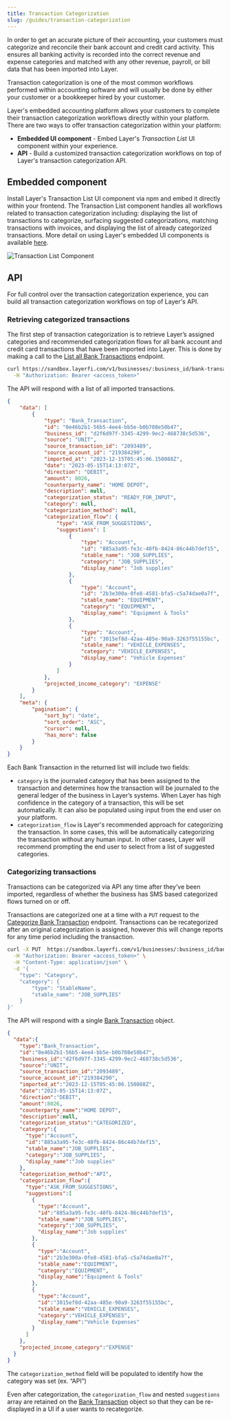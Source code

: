 ```yaml
---
title: Transaction Categorization
slug: /guides/transaction-categorization
---
```



In order to get an accurate picture of their accounting, your customers must categorize and reconcile their bank account and credit card activity. This ensures all banking activity is recorded into the correct revenue and expense categories and matched with any other revenue, payroll, or bill data that has been imported into Layer.

Transaction categorization is one of the most common workflows performed within accounting software and will usually be done by either your customer or a bookkeeper hired by your customer. 

Layer's embedded accounting platform allows your customers to complete their transaction categorization workflows directly within your platform. There are two ways to offer transaction categorization within your platform:
* **Embedded UI component** - Embed Layer's _Transaction List_ UI component within your experience.
* **API** - Build a customized transaction categorization workflows on top of Layer's transaction categorization API.


## Embedded component
Install Layer's Transaction List UI component via npm and embed it directly within your frontend. The Transaction List component handles all workflows related to transaction categorization including: displaying the list of transactions to categorize, surfacing suggested categorizations, matching transactions with invoices, and displaying the list of already categorized transactions. More detail on using Layer's embedded UI components is available [here](/guides/embedded-components).

![Transaction List Component](/images/bank-transactions-component.png)


## API
For full control over the transaction categorization experience, you can build all transaction categorization workflows on top of Layer's API. 

### Retrieving categorized transactions
The first step of transaction categorization is to retrieve Layer’s assigned categories and recommended categorization flows for all bank account and credit card transactions that have been imported into Layer. This is done by making a call to the [List all Bank Transactions](/api-reference/bank-transactions/list) endpoint.

```bash Request
curl https://sandbox.layerfi.com/v1/businesses/:business_id/bank-transactions \
  -H "Authorization: Bearer <access_token>"
```

The API will respond with a list of all imported transactions.

```json Response
{
    "data": [
        {
            "type": "Bank_Transaction",
            "id": "0e46b2b1-56b5-4ee4-bb5e-b0b708e50b47",
            "business_id": "d2f6d97f-3345-4299-9ec2-468738c5d536",
            "source": "UNIT",
            "source_transaction_id": "2093489",
            "source_account_id": "219384290",
            "imported_at": "2023-12-15T05:45:06.150088Z",
            "date": "2023-05-15T14:13:07Z",
            "direction": "DEBIT",
            "amount": 8026,
            "counterparty_name": "HOME DEPOT",
            "description": null,
            "categorization_status": "READY_FOR_INPUT",
            "category": null,
            "categorization_method": null,
            "categorization_flow": {
                "type": "ASK_FROM_SUGGESTIONS",
                "suggestions": [
                    {
                        "type": "Account",
                        "id": "885a3a95-fe3c-40fb-8424-86c44b7def15",
                        "stable_name": "JOB_SUPPLIES",
                        "category": "JOB_SUPPLIES",
                        "display_name": "Job supplies"
                    },
                    {
                        "type": "Account",
                        "id": "2b3e300a-0fe8-4581-bfa5-c5a74dae0a7f",
                        "stable_name": "EQUIPMENT",
                        "category": "EQUIPMENT",
                        "display_name": "Equipment & Tools"
                    },
                    {
                        "type": "Account",
                        "id": "3015ef8d-42aa-485e-90a9-3263f55155bc",
                        "stable_name": "VEHICLE_EXPENSES",
                        "category": "VEHICLE_EXPENSES",
                        "display_name": "Vehicle Expenses"
                    }
                ]
            },
            "projected_income_category": "EXPENSE"
        }
    ],
    "meta": {
        "pagination": {
            "sort_by": "date",
            "sort_order": "ASC",
            "cursor": null,
            "has_more": false
        }
    }
}
```

Each Bank Transaction in the returned list will include two fields:
- `category` is the journaled category that has been assigned to the transaction and determines how the transaction will be journaled to the general ledger of the business in Layer’s systems. When Layer has high confidence in the category of a transaction, this will be set automatically. It can also be populated using input from the end user on your platform.
- `categorization_flow` is Layer's recommended approach for categorizing the transaction. In some cases, this will be automatically categorizing the transaction without any human input. In other cases, Layer will recommend prompting the end user to select from a list of suggested categories. 

### Categorizing transactions
Transactions can be categorized via API any time after they’ve been imported, regardless of whether the business has SMS based categorized flows turned on or off.

Transactions are categorized one at a time with a `PUT` request to the [Categorize Bank Transaction](/api-reference/bank-transaction/categorize) endpoint. Transactions can be recategorized after an original categorization is assigned, however this will change reports for any time period including the transaction.

```bash Request
curl -X PUT  https://sandbox.layerfi.com/v1/businesses/:business_id/bank-transactions/:transaction_id/categorize \
  -H "Authorization: Bearer <access_token>" \
  -H "Content-Type: application/json" \
  -d '{
    "type": "Category",
    "category": {
        "type": "StableName",
        "stable_name": "JOB_SUPPLIES"
    }
}'
```

The API will respond with a single [Bank Transaction](/api-reference/bank-transaction/bank-transaction) object.

```json Response
{
  "data":{
    "type":"Bank_Transaction",
    "id":"0e46b2b1-56b5-4ee4-bb5e-b0b708e50b47",
    "business_id":"d2f6d97f-3345-4299-9ec2-468738c5d536",
    "source":"UNIT",
    "source_transaction_id":"2093489",
    "source_account_id":"219384290",
    "imported_at":"2023-12-15T05:45:06.150088Z",
    "date":"2023-05-15T14:13:07Z",
    "direction":"DEBIT",
    "amount":8026,
    "counterparty_name":"HOME DEPOT",
    "description":null,
    "categorization_status":"CATEGORIZED",
    "category":{
      "type":"Account",
      "id":"885a3a95-fe3c-40fb-8424-86c44b7def15",
      "stable_name":"JOB_SUPPLIES",
      "category":"JOB_SUPPLIES",
      "display_name":"Job supplies"
    },
    "categorization_method":"API",
    "categorization_flow":{
      "type":"ASK_FROM_SUGGESTIONS",
      "suggestions":[
        {
          "type":"Account",
          "id":"885a3a95-fe3c-40fb-8424-86c44b7def15",
          "stable_name":"JOB_SUPPLIES",
          "category":"JOB_SUPPLIES",
          "display_name":"Job supplies"
        },
        {
          "type":"Account",
          "id":"2b3e300a-0fe8-4581-bfa5-c5a74dae0a7f",
          "stable_name":"EQUIPMENT",
          "category":"EQUIPMENT",
          "display_name":"Equipment & Tools"
        },
        {
          "type":"Account",
          "id":"3015ef8d-42aa-485e-90a9-3263f55155bc",
          "stable_name":"VEHICLE_EXPENSES",
          "category":"VEHICLE_EXPENSES",
          "display_name":"Vehicle Expenses"
        }
      ]
    },
    "projected_income_category":"EXPENSE"
  }
}
```

The `categorization_method` field will be populated to identify how the category was set (ex. “API”)

Even after categorization, the `categorization_flow` and nested `suggestions` array are retained on the [Bank Transaction](/api-reference/bank-transaction/bank-transaction) object so that they can be re-displayed in a UI if a user wants to recategorize.
